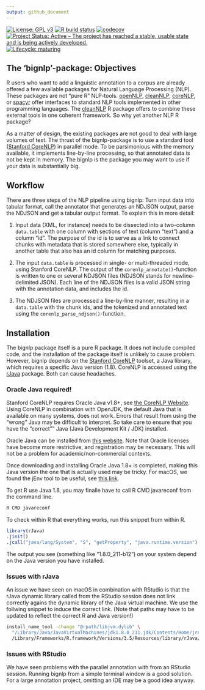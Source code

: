 ```yaml
---
output: github_document
---
```


<!-- README.md is generated from README.Rmd. Please edit that file -->

<!-- badges: start -->
[![License: GPL v3](https://img.shields.io/badge/License-GPLv3-blue.svg)](https://www.gnu.org/licenses/gpl-3.0)
[![R build status](https://github.com/PolMine/bignlp/workflows/R-CMD-check/badge.svg)](https://github.com/PolMine/bignlp/actions)
[![codecov](https://codecov.io/gh/PolMine/bignlp/branch/master/graph/badge.svg)](https://codecov.io/gh/PolMine/bignlp/branch/master)
[![Project Status: Active – The project has reached a stable, usable state and is being actively developed.](https://www.repostatus.org/badges/latest/active.svg)](https://www.repostatus.org/#active)
[![Lifecycle: maturing](https://img.shields.io/badge/lifecycle-maturing-blue.svg)](https://www.tidyverse.org/lifecycle/#maturing)
<!-- badges: end -->
  


## The 'bignlp'-package: Objectives

R users who want to add a linguistic annotation to a corpus are already offered a few available packages for Natural Language Processing (NLP). These packages are not "pure R" NLP-tools. [openNLP](https://CRAN.R-project.org/package=openNLP), [cleanNLP](https://CRAN.R-project.org/package=cleanNLP), [coreNLP](https://CRAN.R-project.org/package=coreNLP), or [spacyr](https://CRAN.R-project.org/package=spacyr) offer interfaces to standard NLP tools implemented in other programming languages. The [cleanNLP](https://CRAN.R-project.org/package=cleanNLP) R package offers to combine these external tools in one coherent framework. So why yet another NLP R package?

As a matter of design, the existing packages are not good to deal with large volumes of text. The thrust of the bignlp-package is to use a standard tool ([Stanford CoreNLP](https://stanfordnlp.github.io/CoreNLP/)) in parallel mode. To be parsimonious with the memory available, it implements  line-by-line processing, so that annotated data is not be kept in memory. The bignlp is the package you may want to use if your data is substantially big.


## Workflow

There are three steps of the NLP pipeline using bignlp: Turn input data into tabular format, call the annotator that generates an NDJSON output, parse the NDJSON and get a tabular output format. To explain this in more detail:

  1. Input data (XML, for instance) needs to be dissected into a two-column `data.table` with one column with sections of text (column "text") and a column "id". The purpose of the id is to serve as a link to connect chunks with metadata that is stored somewhere else, typically in another table that also has an id column for matching purposes.
  
  2. The input `data.table` is processed in single- or multi-threaded mode, using Stanford CoreNLP. The output of the `corenlp_annotate()`-function is written to one or several NDJSON files (NDJSON stands for newline-delimited JSON). Each line of the NDJSON files is a valid JSON string with the annotation data, and includes the id.
  
  3. The NDJSON files are processed a line-by-line manner, resulting in a `data.table` with the chunk ids, and the tokenized and annotated text using the `corenlp_parse_ndjson()`-function.
  

## Installation

The bignlp package itself is a pure R package. It does not include compiled code, and the installation of the package itself is unlikely to cause problem. However, bignlp depends on the [Stanford CoreNLP](https://stanfordnlp.github.io/CoreNLP/) toolset, a Java library, which requires a specific Java version (1.8). CoreNLP is accessed using the [rJava](https://CRAN.R-project.org/package=rJava) package. Both can cause headaches.


### Oracle Java required!

Stanford CoreNLP requires Oracle Java v1.8+, see [the CoreNLP Website](https://stanfordnlp.github.io/CoreNLP/). Using CoreNLP in combination with OpenJDK, the default Java that is available on many systems, does not work. Errors that result from using the "wrong" Java may be difficult to interpret. So take care to ensure that you have the "correct"" Java (Java Development Kit / JDK) installed.

Oracle Java can be installed from [this website](https://www.oracle.com/technetwork/java/javase/downloads/jdk8-downloads-2133151.html). Note that Oracle licenses have become more restrictive, and registration may be necessary. This will not be a problem for academic/non-commercial contexts.

Once downloading and installing Oracle Java 1.8+ is completed, making this Java version the one that is actually used may be tricky. For macOS, we found the jEnv tool to be useful, see [this link](https://medium.com/@danielnenkov/multiple-jdk-versions-on-mac-os-x-with-jenv-5ea5522ddc9b).

To get R use Java 1.8, you may finalle have to call R CMD javareconf from the command line.

```sh
R CMD javareconf
```

To check within R that everything works, run this snippet from within R.

```r
library(rJava)
.jinit()
.jcall("java/lang/System", "S", "getProperty", "java.runtime.version")
```

The output you see (something like "1.8.0_211-b12") on your system depend on the Java version you have installed.


### Issues with rJava

An issue we have seen on macOS in combination with RStudio is that the rJava dynamic library called from the RStudio session does not link correctly agains the dynamic library of the Java virtual machine. We use the follwing snippet to induce the correct link. (Note that paths may have to be updated to reflect the correct R and Java version!)

```sh
install_name_tool -change "@rpath/libjvm.dylib" \
  "/Library/Java/JavaVirtualMachines/jdk1.8.0_211.jdk/Contents/Home/jre/lib/server/libjvm.dylib" \
  /Library/Frameworks/R.framework/Versions/3.5/Resources/library/rJava/libs/rJava.so
```


### Issues with RStudio

We have seen problems with the parallel annotation with from an RStudio session. Running bignlp from a simple terminal window is a good solution. For a large annotation project, omitting an IDE may be a good idea anyway.
